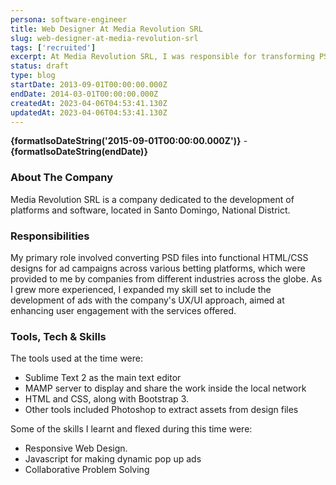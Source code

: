 ```yaml
---
persona: software-engineer
title: Web Designer At Media Revolution SRL
slug: web-designer-at-media-revolution-srl
tags: ['recruited']
excerpt: At Media Revolution SRL, I was responsible for transforming PSD files into HTML/CSS designs for ad campaigns across various betting platforms from different industries. As I gained more experience, I expanded my skill set to include developing ads with a UX/UI approach that aimed to enhance user engagement. Some of the tools and skills I used included Sublime Text 2, Bootstrap 3, and responsive web design.
status: draft
type: blog
startDate: 2013-09-01T00:00:00.000Z
endDate: 2014-03-01T00:00:00.000Z
createdAt: 2023-04-06T04:53:41.130Z
updatedAt: 2023-04-06T04:53:41.130Z
---
```



**{formatIsoDateString('2015-09-01T00:00:00.000Z')}** - **{formatIsoDateString(endDate)}**

### About The Company

Media Revolution SRL is a company dedicated to the development of platforms and software, located in Santo Domingo, National District.

### Responsibilities

My primary role involved converting PSD files into functional HTML/CSS designs for ad campaigns across various betting platforms, which were provided to me by companies from different industries across the globe. As I grew more experienced, I expanded my skill set to include the development of ads with the company's UX/UI approach, aimed at enhancing user engagement with the services offered.

### Tools, Tech & Skills

The tools used at the time were: 
- Sublime Text 2 as the main text editor
- MAMP server to display and share the work inside the local network
- HTML and CSS, along with Bootstrap 3. 
- Other tools included Photoshop to extract assets from design files

Some of the skills I learnt and flexed during this time were:
- Responsive Web Design.
- Javascript for making dynamic pop up ads
- Collaborative Problem Solving